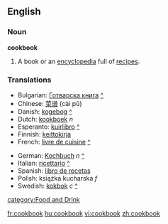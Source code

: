 ==English==
===Noun===
'''cookbook'''
# A book or an [[encyclopedia]] full of [[recipe]]s.

===Translations===
{{top}}
*Bulgarian: [[Готварска книга]] [[:bg:Готварска книга|^]]
*Chinese: [[菜谱]] (cài pǔ)
*Danish: [[kogebog]] [[:da:kogebog|^]]
*Dutch: [[kookboek]] ''n''
*Esperanto: [[kuirlibro]] [[:eo:kuirlibro|^]]
*Finnish: [[keittokirja]]
*French: [[livre de cuisine]] [[:fr:livre de cuisine|^]]
{{mid}}
*German: [[Kochbuch]] ''n'' [[:de:Kochbuch|^]]
*Italian: [[ricettario]] [[:it:ricettario|^]]
*Spanish: [[libro de recetas]] {{m}}
*Polish: książka kucharska ''f''
*Swedish: [[kokbok]] ''c'' [[:sv:kokbok|^]]
{{bottom}}

[[category:Food and Drink]]

[[fr:cookbook]]
[[hu:cookbook]]
[[vi:cookbook]]
[[zh:cookbook]]